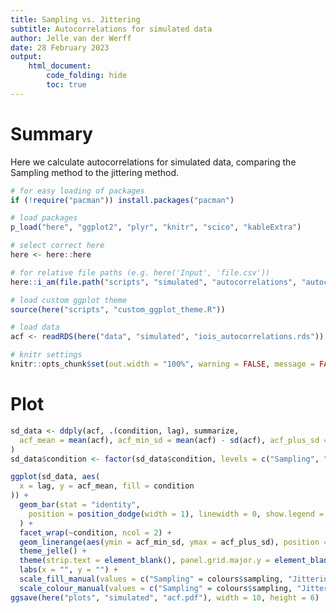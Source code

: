 ```yaml
---
title: Sampling vs. Jittering
subtitle: Autocorrelations for simulated data
author: Jelle van der Werff
date: 28 February 2023
output:
    html_document:
        code_folding: hide
        toc: true
---
```


# Summary
Here we calculate autocorrelations for simulated data, comparing the Sampling method to the jittering method.

```r
# for easy loading of packages
if (!require("pacman")) install.packages("pacman")

# load packages
p_load("here", "ggplot2", "plyr", "knitr", "scico", "kableExtra")

# select correct here
here <- here::here

# for relative file paths (e.g. here('Input', 'file.csv'))
here::i_am(file.path("scripts", "simulated", "autocorrelations", "autocorrelations.rmd"))

# load custom ggplot theme
source(here("scripts", "custom_ggplot_theme.R"))

# load data
acf <- readRDS(here("data", "simulated", "iois_autocorrelations.rds"))

# knitr settings
knitr::opts_chunk$set(out.width = "100%", warning = FALSE, message = FALSE)
```


# Plot
```r
sd_data <- ddply(acf, .(condition, lag), summarize,
  acf_mean = mean(acf), acf_min_sd = mean(acf) - sd(acf), acf_plus_sd = mean(acf) + sd(acf)
)
sd_data$condition <- factor(sd_data$condition, levels = c("Sampling", "Jittering"))

ggplot(sd_data, aes(
  x = lag, y = acf_mean, fill = condition
)) +
  geom_bar(stat = "identity",
    position = position_dodge(width = 1), linewidth = 0, show.legend = FALSE
  ) +
  facet_wrap(~condition, ncol = 2) +
  geom_linerange(aes(ymin = acf_min_sd, ymax = acf_plus_sd), position = position_dodge(width = 1), show.legend = FALSE) +
  theme_jelle() +
  theme(strip.text = element_blank(), panel.grid.major.y = element_blank()) +
  labs(x = "", y = "") +
  scale_fill_manual(values = c("Sampling" = colours$sampling, "Jittering" = colours$jittering)) +
  scale_colour_manual(values = c("Sampling" = colours$sampling, "Jittering" = colours$jittering))
ggsave(here("plots", "simulated", "acf.pdf"), width = 10, height = 6)
```